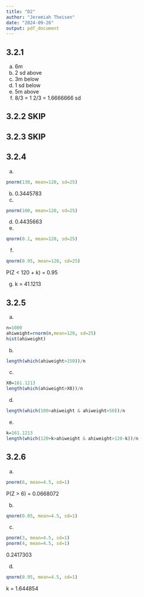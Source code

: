 ```yaml
---
title: "D2"
author: "Jeremiah Theisen"
date: "2024-09-26"
output: pdf_document
---
```


## 3.2.1
a. 6m
b. 2 sd above
c. 3m below
d. 1 sd below
e. 5m above
f. 8/3 = 1 2/3 = 1.6666666 sd

## 3.2.2 SKIP 

## 3.2.3 SKIP

## 3.2.4  
a. 
```r
pnorm(130, mean=120, sd=25)
``` 
b. 0.3445783
c. 
```r
pnorm(100, mean=120, sd=25)
``` 
d. 0.4435663 
e.
```r
qnorm(0.1, mean=120, sd=25)
``` 
f.
```r
qnorm(0.95, mean=120, sd=25)
``` 
P(Z < 120 + k) = 0.95 

g.
k = 41.1213

## 3.2.5  
a. 
```r
n=1000
ahiweight=rnorm(n,mean=120, sd=25)
hist(ahiweight)
```
b. 
```r
length(which(ahiweight>150))/n
```
c.
```r
X0=161.1213
length(which(ahiweight>X0))/n
``` 
d.
```r
length(which(100>ahiweight & ahiweight>50))/n
```
e. 
```r
k=161.1213
length(which(120+k>ahiweight & ahiweight>120-k))/n
```

## 3.2.6 
a. 
```r
pnorm(6, mean=4.5, sd=1)
``` 
P(Z > 6) = 0.0668072

b. 
```r
qnorm(0.05, mean=4.5, sd=1)
```
c. 
```r
pnorm(3, mean=4.5, sd=1)
pnorm(4, mean=4.5, sd=1)
```  
0.2417303

d. 
```r
qnorm(0.95, mean=4.5, sd=1)
``` 
k = 1.644854

